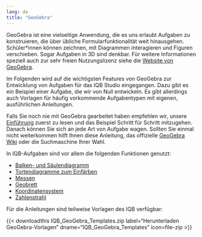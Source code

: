 ```yaml
---
lang: de
title: "GeoGebra"
---
```


GeoGebra ist eine vielseitige Anwendung, die es uns erlaubt Aufgaben zu konstruieren, die über übliche Formularfunktionalität weit hinausgehen. Schüler*innen können zeichnen, mit Diagrammen interagieren und Figuren verschieben. Sogar Aufgaben in 3D sind denkbar. Für weitere Informationen speziell auch zur sehr freien Nutzungslizenz siehe die [Website von GeoGebra](https://www.geogebra.org).

Im Folgenden wird auf die wichtigsten Features von GeoGebra zur Entwicklung von Aufgaben für das IQB Studio eingegangen. Dazu gibt es ein Beispiel einer Aufgabe, die wir von Null entwickeln. Es gibt allerdings auch Vorlagen für häufig vorkommende Aufgabentypen mit eigenen, ausführlichen Anleitungen.

Falls Sie noch nie mit GeoGebra gearbeitet haben empfehlen wir, unsere [Einführung](intro/index.qmd) zuerst zu lesen und das Beispiel Schritt für Schritt mitzugehen. Danach können Sie sich an jede Art von Aufgabe wagen. Sollten Sie einmal nicht weiterkommen hilft Ihnen diese Anleitung, das offizielle [GeoGebra Wiki](https://wiki.geogebra.org/de/Men%C3%BCleiste) oder die Suchmaschine Ihrer Wahl.

In IQB-Aufgaben sind vor allem die folgenden Funktionen genutzt:

* [Balken- und Säulendiagramm](BalkenSaulen/index.qmd)
* [Tortendiagramme zum Einfärben](Tortendiagramm/index.qmd)
* [Messen](Messen/index.qmd)
* [Geobrett](Geobrett/index.qmd)
* [Koordinatensystem](Koordinatensystem/index.qmd)
* [Zahlenstrahl](Zahlenstrahl/index.qmd)

Für die Anleitungen sind teilweise Vorlagen des IQB verfügbar:

{{< downloadthis IQB_GeoGebra_Templates.zip label="Herunterladen GeoGebra-Vorlagen" dname="IQB_GeoGebra_Templates" icon=file-zip >}}